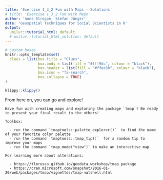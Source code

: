 ```yaml
---
title: 'Exercise 1_3_2 Fun with Maps - Solutions'
# title: 'Exercise 1_3_2 Fun with Maps'
author: 'Anne Stroppe, Stefan Jünger'
date: 'Geospatial Techniques for Social Scientists in R'
output:
  unilur::tutorial_html: default
  # unilur::tutorial_html_solution: default
---
```


```r
# custom boxes
knitr::opts_template$set(
  clues = list(box.title = "Clues",
               box.body = list(fill = "#fff9dc", colour = "black"),
               box.header = list(fill = "#ffec8b", colour = "black"),
               box.icon = "fa-search",
               box.collapse = TRUE)
)
```

```r
klippy::klippy()
```


From here on, you can go and explore!

```block

Have fun with creating maps and exploring the package `tmap`! Be ready to present your final result to the others!

Toolbox:

  - run the command `tmaptools::palette_explorer()`  to find the name of your favorite color palette
  - run the command `tmaptools::tmap_tip()`  for a random tip to improve your maps
  - run the command `tmap_mode("view")` to make an interactive map
  
For learning more about alterations:

  - https://tlorusso.github.io/geodata_workshop/tmap_package
  - https://cran.microsoft.com/snapshot/2016-01-20/web/packages/tmap/vignettes/tmap-nutshell.html 
  

```



  